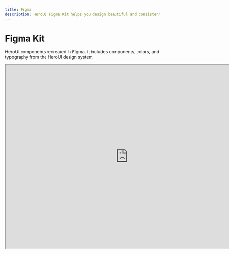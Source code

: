 ```yaml
---
title: Figma
description: HeroUI Figma Kit helps you design beautiful and consistent user interfaces using our component library in Figma.
---
```


# Figma Kit

HeroUI components recreated in Figma. It includes components, colors, and typography from the HeroUI design system.

<iframe
  className="w-full border border-transparent dark:border-default-200/50 object-fit rounded-xl shadow-lg aspect-video"
  height="600"
  src="https://embed.figma.com/file/1267584376234254760/hf_embed?community_viewer=true&embed_host=nextui"
  title="HeroUI Figma Kit"
  width="800"
/>

<Spacer y={4} />

<FigmaButton />

## What is HeroUI Figma Kit?

HeroUI Figma Kit is a comprehensive design resource that contains the foundation of the HeroUI design system. It helps designers and developers create consistent and beautiful user interfaces using our component library.


<Blockquote color="warning">
  This file is still in development and will be continuously updated.
</Blockquote>

---

## FAQ

### How can I access the Figma Kit?

<div className="text-default-600 dark:text-default-500">
  You can access the HeroUI Figma Kit by clicking the "Open in Figma" button above. The kit is free and available to anyone with a Figma account.
</div>

### Is the Figma Kit kept up to date with the component library?

<div className="text-default-600 dark:text-default-500">
  Yes, we strive to keep the Figma Kit synchronized with our component library. However, as noted above, the kit is still in development and continuously being updated.
</div>

### Can I use the Figma Kit for my projects?

<div className="text-default-600 dark:text-default-500">
  Yes, you can use the HeroUI Figma Kit for both personal and commercial projects. We encourage you to use it as a starting point for your designs.
</div>

### Are the components in the Figma Kit responsive?

<div className="text-default-600 dark:text-default-500">
  The components in the Figma Kit are designed with responsiveness in mind, matching the behavior of our React components. You can find examples of different viewport sizes and component states.
</div>

